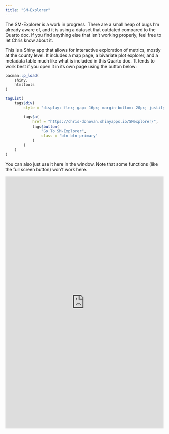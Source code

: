 ```yaml
---
title: "SM-Explorer"
---
```


::: {.callout-note collapse='false' title='Caution'}
The SM-Explorer is a work in progress. There are a small heap of bugs I'm already aware of, and it is using a dataset that outdated compared to the Quarto doc. If you find anything else that isn't working properly, feel free to let Chris know about it.
:::

This is a Shiny app that allows for interactive exploration of metrics, mostly at the county level. It includes a map page, a bivariate plot explorer, and a metadata table much like what is included in this Quarto doc. Tt tends to work best if you open it in its own page using the button below:

```r
pacman::p_load(
    shiny,
    htmltools
)

tagList(
    tags$div(
        style = "display: flex; gap: 16px; margin-bottom: 20px; justify-content: center;",

        tags$a(
            href = "https://chris-donovan.shinyapps.io/SMexplorer/", 
            tags$button(
                "Go To SM-Explorer",
                class = 'btn btn-primary'
            )
        )
    )
)
```

You can also just use it here in the window. Note that some functions (like the full screen button) won't work here. 

<iframe height="800" width="100%" frameborder="no" src="https://chris-donovan.shinyapps.io/SMexplorer/"> </iframe>